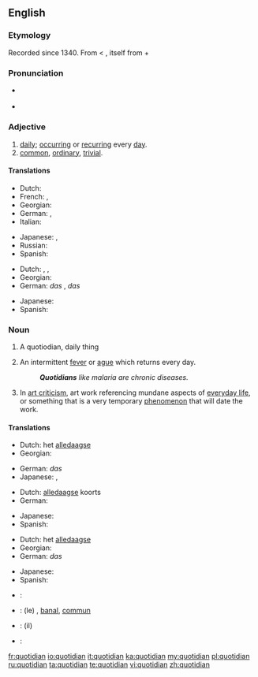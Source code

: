 ==English==

===Etymology===
Recorded since 1340. From {{etyl|la}} {{term|quotidianus|quotīdiānus|everyday|lang=la}} < {{term|quotidie|quotīdiē|daily|lang=la}}, itself from {{term|quot||how many|lang=la}} + {{term|dies|diēs|day|lang=la}}

===Pronunciation===
* {{a|RP}} {{IPA|/kwɒˈtɪdɪən/}}
* {{audio|en-us-quotidian.ogg|Audio (US)}}

===Adjective===
{{en-adj}}

# [[daily]]; [[occurring]] or [[recurring]] every [[day]].
# [[common]], [[ordinary]], [[trivial]].

====Translations====
{{trans-top|daily}}
* Dutch: {{t+|nl|alledaags}}
* French: {{t|fr|quotidien|m}}, {{t|fr|quotidienne|f}}
* Georgian: {{t|ka|ყოველდღიური|sc=Geor|xs=Georgian|tr=qoveldḡiuri}}
* German: {{t-|de|alltäglich}} {{t|de|wiederkehrend}}, {{t+|de|täglich}} {{t|de|wiederkehrend}}
* Italian: {{t+|it|quotidiano}}
{{trans-mid}}
* Japanese: {{t-|ja|毎日|alt=毎日の|tr=[[まいにちの]], mainichi no}}, {{t|ja|日課|alt=日課の|tr=[[にっかの]], nikka no}}
* Russian: {{t|ru|ежедневный|tr=ježednévnyj}}
* Spanish: {{t-|es|cotidiano}}
{{trans-bottom}}

{{trans-top|common}}
* Dutch: {{t+|nl|alledaags}}, {{t-|nl|banaal}}, {{t+|nl|gewoon}}
* Georgian: {{t|ka|ჩვეულებრივი|sc=Geor|xs=Georgian|tr=č'veulebrivi}}
* German: ''das'' {{t|de|Alltägliche}}, ''das'' {{t+|de|täglich}} {{t|de|Wiederkehrende}}
{{trans-mid}}
* Japanese: {{t-|ja|日常|alt=日常の|tr=[[にちじょうの]], nichijō no}}
* Spanish: {{t-|es|cotidiano}}
{{trans-bottom}}

===Noun===
{{en-noun}}

# {{literally}} A quotiodian, daily thing
# {{medicine}} An intermittent [[fever]] or [[ague]] which returns every day.
#: '''''Quotidians''' like malaria are chronic diseases.''
# {{art}} In [[art criticism]], art work referencing mundane aspects of [[everyday life]], or something that is a very temporary [[phenomenon]] that will date the work.

====Translations====
{{trans-top|quotiodian, daily thing}}
* Dutch: het [[alledaagse]]
* Georgian: {{t|ka|ყოველდღიური|sc=Geor|xs=Georgian}}
{{trans-mid}}
* German: ''das'' {{t|de|Alltägliche}}
* Japanese: {{t|ja|日課|tr=[[にっか]], nikka}}, {{t-|ja|日常|tr=[[にちじょう]], nichijō}}
{{trans-bottom}}

{{trans-top|intermittent fever}}
* Dutch: [[alledaagse]] koorts
* German: {{t+|de|täglich|alt=tägliches}} {{t+|de|Fieber}}
{{trans-mid}}
* Japanese: {{t|ja|毎日熱|tr=[[まいにちねつ]], mainichi-netsu}}
* Spanish: {{t-|es|cotidiano}}
{{trans-bottom}}

{{trans-top|used in art criticism}}
* Dutch: het [[alledaagse]]
* Georgian: {{t|ka|ჩვეულებრივი|sc=Geor|xs=Georgian}}
* German: ''das'' {{t|de|Alltägliche}}
{{trans-mid}}
* Japanese: {{t-|ja|日常|tr=[[にちじょう]], nichijō}}
* Spanish: {{t|es|costumbrista}}
{{trans-bottom}}

{{checktrans-top}}
* {{ttbc|Croatian}}: {{t|hr|dnevno}}
* {{ttbc|French}}: (le) {{t+|fr|quotidien|m}}, [[banal]], [[commun]]
* {{ttbc|Italian}}: (il) {{t+|it|quotidiano}}
{{checktrans-mid}}
* {{ttbc|Portuguese}}: {{t+|pt|quotidiano}}
{{checktrans-bottom}}

[[fr:quotidian]]
[[io:quotidian]]
[[it:quotidian]]
[[ka:quotidian]]
[[my:quotidian]]
[[pl:quotidian]]
[[ru:quotidian]]
[[ta:quotidian]]
[[te:quotidian]]
[[vi:quotidian]]
[[zh:quotidian]]